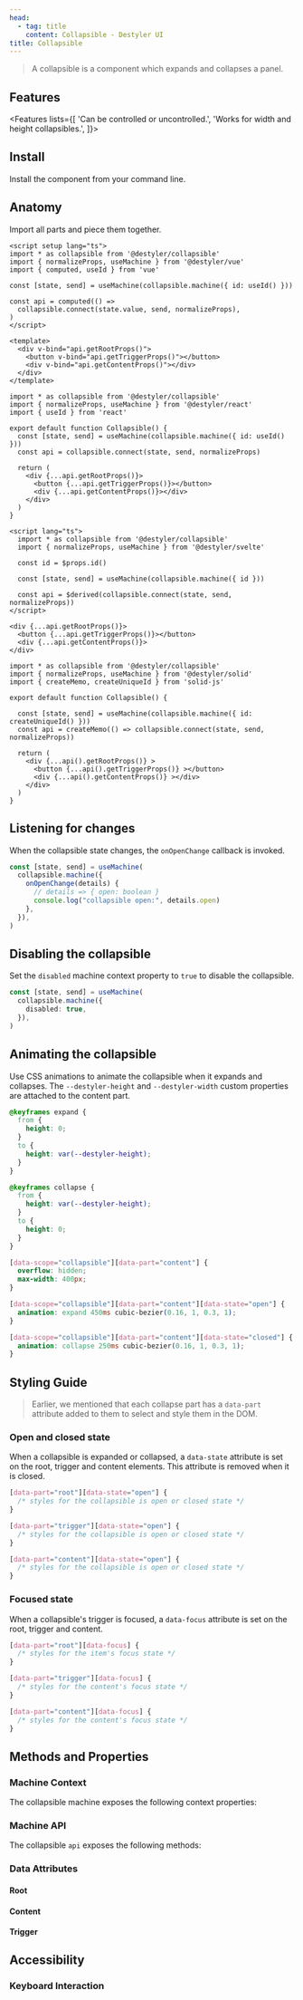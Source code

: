 ```yaml
---
head:
  - tag: title
    content: Collapsible - Destyler UI
title: Collapsible
---
```



> A collapsible is a component which expands and collapses a panel.

<PreviewCode name="collapsible"></PreviewCode>

## Features

<Features lists={[
  'Can be controlled or uncontrolled.',
  'Works for width and height collapsibles.',
]}>
</Features>

## Install

Install the component from your command line.

<InstallShell name="collapsible" />


## Anatomy

Import all parts and piece them together.


<FrameworkLayout>

  <div slot='vue'>

  ```vue
  <script setup lang="ts">
  import * as collapsible from '@destyler/collapsible'
  import { normalizeProps, useMachine } from '@destyler/vue'
  import { computed, useId } from 'vue'

  const [state, send] = useMachine(collapsible.machine({ id: useId() }))

  const api = computed(() =>
    collapsible.connect(state.value, send, normalizeProps),
  )
  </script>

  <template>
    <div v-bind="api.getRootProps()">
      <button v-bind="api.getTriggerProps()"></button>
      <div v-bind="api.getContentProps()"></div>
    </div>
  </template>
  ```

  </div>
  <div slot='react'>

  ```tsx
  import * as collapsible from '@destyler/collapsible'
  import { normalizeProps, useMachine } from '@destyler/react'
  import { useId } from 'react'

  export default function Collapsible() {
    const [state, send] = useMachine(collapsible.machine({ id: useId() }))
    const api = collapsible.connect(state, send, normalizeProps)

    return (
      <div {...api.getRootProps()}>
        <button {...api.getTriggerProps()}></button>
        <div {...api.getContentProps()}></div>
      </div>
    )
  }
  ```

  </div>
  <div slot='svelte'>

  ```svelte
  <script lang="ts">
    import * as collapsible from '@destyler/collapsible'
    import { normalizeProps, useMachine } from '@destyler/svelte'

    const id = $props.id()

    const [state, send] = useMachine(collapsible.machine({ id }))

    const api = $derived(collapsible.connect(state, send, normalizeProps))
  </script>

  <div {...api.getRootProps()}>
    <button {...api.getTriggerProps()}></button>
    <div {...api.getContentProps()}>
  </div>
  ```

  </div>
  <div slot='solid'>

  ```tsx
  import * as collapsible from '@destyler/collapsible'
  import { normalizeProps, useMachine } from '@destyler/solid'
  import { createMemo, createUniqueId } from 'solid-js'

  export default function Collapsible() {

    const [state, send] = useMachine(collapsible.machine({ id: createUniqueId() }))
    const api = createMemo(() => collapsible.connect(state, send, normalizeProps))

    return (
      <div {...api().getRootProps()} >
        <button {...api().getTriggerProps()} ></button>
        <div {...api().getContentProps()} ></div>
      </div>
    )
  }
  ```

  </div>

</FrameworkLayout>

## Listening for changes

When the collapsible state changes, the `onOpenChange` callback is invoked.

```ts
const [state, send] = useMachine(
  collapsible.machine({
    onOpenChange(details) {
      // details => { open: boolean }
      console.log("collapsible open:", details.open)
    },
  }),
)
```

## Disabling the collapsible

Set the `disabled` machine context property to `true` to disable the collapsible.

```ts
const [state, send] = useMachine(
  collapsible.machine({
    disabled: true,
  }),
)
```

## Animating the collapsible

Use CSS animations to animate the collapsible when it expands and collapses.
The `--destyler-height` and `--destyler-width` custom properties are attached to the content part.

```css
@keyframes expand {
  from {
    height: 0;
  }
  to {
    height: var(--destyler-height);
  }
}

@keyframes collapse {
  from {
    height: var(--destyler-height);
  }
  to {
    height: 0;
  }
}

[data-scope="collapsible"][data-part="content"] {
  overflow: hidden;
  max-width: 400px;
}

[data-scope="collapsible"][data-part="content"][data-state="open"] {
  animation: expand 450ms cubic-bezier(0.16, 1, 0.3, 1);
}

[data-scope="collapsible"][data-part="content"][data-state="closed"] {
  animation: collapse 250ms cubic-bezier(0.16, 1, 0.3, 1);
}
```

## Styling Guide

> Earlier, we mentioned that each collapse part has a `data-part` attribute added to them to select and style them in the DOM.

### Open and closed state

When a collapsible is expanded or collapsed, a `data-state` attribute is set on the root,
trigger and content elements. This attribute is removed when it is closed.

```css
[data-part="root"][data-state="open"] {
  /* styles for the collapsible is open or closed state */
}

[data-part="trigger"][data-state="open"] {
  /* styles for the collapsible is open or closed state */
}

[data-part="content"][data-state="open"] {
  /* styles for the collapsible is open or closed state */
}
```

### Focused state

When a collapsible's trigger is focused, a `data-focus` attribute is set on the root, trigger and content.

```css
[data-part="root"][data-focus] {
  /* styles for the item's focus state */
}

[data-part="trigger"][data-focus] {
  /* styles for the content's focus state */
}

[data-part="content"][data-focus] {
  /* styles for the content's focus state */
}
```


## Methods and Properties

### Machine Context

The collapsible machine exposes the following context properties:

<MachineTable name="collapsible"></MachineTable>

### Machine API

The collapsible `api` exposes the following methods:

<APITable name="collapsible"></APITable>

### Data Attributes

#### Root

<StyleTable component="collapsible" nodeType="Root" />

#### Content

<StyleTable component="collapsible" nodeType="Content" />

#### Trigger

<StyleTable component="collapsible" nodeType="Trigger" />

## Accessibility

### Keyboard Interaction

<KeyboardTable name="collapsible"></KeyboardTable>
